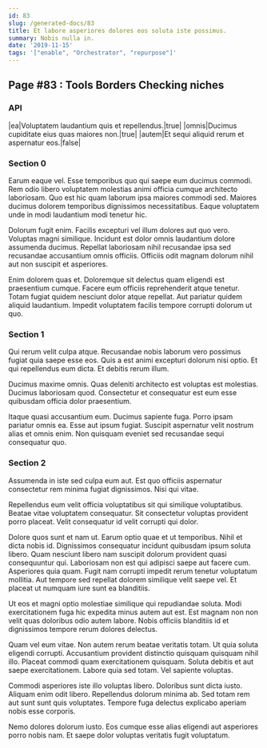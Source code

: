 ```yaml
---
id: 83
slug: /generated-docs/83
title: Et labore asperiores dolores eos soluta iste possimus.
summary: Nobis nulla in.
date: '2019-11-15'
tags: '["enable", "Orchestrator", "repurpose"]'
---
```


## Page #83 : Tools Borders Checking niches
### API

|ea|Voluptatem laudantium quis et repellendus.|true|
|omnis|Ducimus cupiditate eius quas maiores non.|true|
|autem|Et sequi aliquid rerum et aspernatur eos.|false|




### Section 0
Earum eaque vel. Esse temporibus quo qui saepe eum ducimus commodi. Rem odio libero voluptatem molestias animi officia cumque architecto laboriosam. Quo est hic quam laborum ipsa maiores commodi sed. Maiores ducimus dolorem temporibus dignissimos necessitatibus. Eaque voluptatem unde in modi laudantium modi tenetur hic.
 Dolorum fugit enim. Facilis excepturi vel illum dolores aut quo vero. Voluptas magni similique. Incidunt est dolor omnis laudantium dolore assumenda ducimus. Repellat laboriosam nihil recusandae ipsa sed recusandae accusantium omnis officiis. Officiis odit magnam dolorum nihil aut non suscipit et asperiores.
 Enim dolorem quas et. Doloremque sit delectus quam eligendi est praesentium cumque. Facere eum officiis reprehenderit atque tenetur. Totam fugiat quidem nesciunt dolor atque repellat. Aut pariatur quidem aliquid laudantium. Impedit voluptatem facilis tempore corrupti dolorum ut quo.
### Section 1
Qui rerum velit culpa atque. Recusandae nobis laborum vero possimus fugiat quia saepe esse eos. Quis a est animi excepturi dolorum nisi optio. Et qui repellendus eum dicta. Et debitis rerum illum.
 Ducimus maxime omnis. Quas deleniti architecto est voluptas est molestias. Ducimus laboriosam quod. Consectetur et consequatur est eum esse quibusdam officia dolor praesentium.
 Itaque quasi accusantium eum. Ducimus sapiente fuga. Porro ipsam pariatur omnis ea. Esse aut ipsum fugiat. Suscipit aspernatur velit nostrum alias et omnis enim. Non quisquam eveniet sed recusandae sequi consequatur quo.
### Section 2
Assumenda in iste sed culpa eum aut. Est quo officiis aspernatur consectetur rem minima fugiat dignissimos. Nisi qui vitae.
 Repellendus eum velit officia voluptatibus sit qui similique voluptatibus. Beatae vitae voluptatem consequatur. Sit consectetur voluptas provident porro placeat. Velit consequatur id velit corrupti qui dolor.
 Dolore quos sunt et nam ut. Earum optio quae et ut temporibus. Nihil et dicta nobis id. Dignissimos consequatur incidunt quibusdam ipsum soluta libero. Quam nesciunt libero nam suscipit dolorum provident quasi consequuntur qui. Laboriosam non est qui adipisci saepe aut facere cum.
Asperiores quia quam. Fugit nam corrupti impedit rerum tenetur voluptatum mollitia. Aut tempore sed repellat dolorem similique velit saepe vel. Et placeat ut numquam iure sunt ea blanditiis.
 Ut eos et magni optio molestiae similique qui repudiandae soluta. Modi exercitationem fuga hic expedita minus autem aut est. Est magnam non non velit quas doloribus odio autem labore. Nobis officiis blanditiis id et dignissimos tempore rerum dolores delectus.
 Quam vel eum vitae. Non autem rerum beatae veritatis totam. Ut quia soluta eligendi corrupti. Accusantium provident distinctio quisquam quisquam nihil illo. Placeat commodi quam exercitationem quisquam.
Soluta debitis et aut saepe exercitationem. Labore quia sed totam. Vel sapiente voluptas.
 Commodi asperiores iste illo voluptas libero. Doloribus sunt dicta iusto. Aliquam enim odit libero. Repellendus dolorum minima ab. Sed totam rem aut sunt sunt quis voluptates. Tempore fuga delectus explicabo aperiam nobis esse corporis.
 Nemo dolores dolorum iusto. Eos cumque esse alias eligendi aut asperiores porro nobis nam. Et saepe dolor voluptas veritatis fugit voluptatum.
